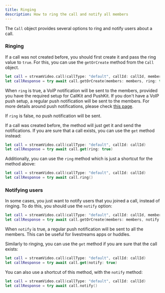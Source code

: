 ```yaml
---
title: Ringing
description: How to ring the call and notify all members
---
```


The `Call` object provides several options to ring and notify users about a call. 

### Ringing

If a call was not created before, you should first create it and pass the ring value to `true`. For this, you can use the `getOrCreate` method from the `Call` object.

```swift
let call = streamVideo.call(callType: "default", callId: callId, members: members)
let callResponse = try await call.getOrCreate(members: members, ring: true)
```

When `ring` is true, a VoIP notification will be sent to the members, provided you have the required setup for CallKit and PushKit. If you don't have a VoIP push setup, a regular push notification will be sent to the members. For more details around push notifications, please check [this page](../push-notifications).

If `ring` is false, no push notification will be sent.

If a call was created before, the method will just get it and send the notifications. If you are sure that a call exists, you can use the `get` method instead:

```swift
let call = streamVideo.call(callType: "default", callId: callId)
let callResponse = try await call.get(ring: true)
```

Additionally, you can use the `ring` method which is just a shortcut for the method above:

```swift
let call = streamVideo.call(callType: "default", callId: callId)
let callResponse = try await call.ring()
```

### Notifying users

In some cases, you just want to notify users that you joined a call, instead of ringing. To do this, you should use the `notify` option:

```swift
let call = streamVideo.call(callType: "default", callId: callId, members: members)
let callResponse = try await call.getOrCreate(members: members, notify: true)
```

When `notify` is true, a regular push notification will be sent to all the members. This can be useful for livestreams apps or huddles. 

Similarly to ringing, you can use the `get` method if you are sure that the call exists:

```swift
let call = streamVideo.call(callType: "default", callId: callId)
let callResponse = try await call.get(notify: true)
```

You can also use a shortcut of this method, with the `notify` method:

```swift
let call = streamVideo.call(callType: "default", callId: callId)
let callResponse = try await call.notify()
```